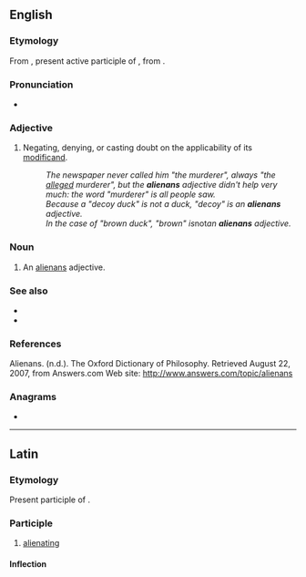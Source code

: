 ==English==

===Etymology===
From {{etyl|la|en}} {{m|la|aliēnāns}}, present active participle of {{m|la|aliēnō||make something another's}}, from {{m|la|aliēnus||another's, foreign}}.

===Pronunciation===
* {{IPA|/eɪli.ənænz/|lang=en}}
{{attention|en|where's the stress?}}

===Adjective===
{{en-adj|-}}
{{examples-right|sense='''alienans''' adjectives|examples='''purported''' contract<br />'''alleged''' perpetrator<br />'''forged''' passport<br />'''expectant''' mother<br />'''fantasy''' partner}}

# {{lb|en|rhetoric|philosophy|of a grammatical [[modifier]], especially an [[adjective]]}} Negating, denying, or casting doubt on the applicability of its [[modificand]].
#: ''The newspaper never called him "the murderer", always "the <u>alleged</u> murderer", but the '''alienans''' adjective didn't help very much: the word "murderer" is all people saw.''
#: ''Because a "decoy duck" is not a duck, "decoy" is an '''alienans''' adjective.''
#: ''In the case of "brown duck", "brown" is ''not'' an '''alienans''' adjective.''

===Noun===
{{en-noun|alienans}}

# {{lb|en|rhetoric|philosophy}} An [[#Adjective|alienans]] adjective.

===See also===
* {{l|en|modal}}
* {{l|en|modality}}

===References===
Alienans. (n.d.). The Oxford Dictionary of Philosophy. Retrieved August 22, 2007, from Answers.com Web site: http://www.answers.com/topic/alienans

===Anagrams===
* {{l|en|alanines}}

----

==Latin==

===Etymology===
Present participle of {{m|la|aliēnō}}.

===Participle===
{{la-present participle|aliēn|ans}}

# [[alienating]]

====Inflection====
{{la-decl-3rd-part|aliēnāns}}